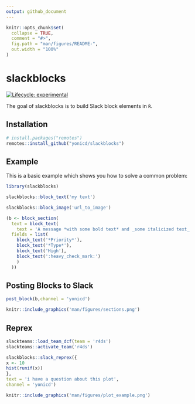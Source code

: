 ```yaml
---
output: github_document
---
```


<!-- README.md is generated from README.Rmd. Please edit that file -->

```r
knitr::opts_chunk$set(
  collapse = TRUE,
  comment = "#>",
  fig.path = "man/figures/README-",
  out.width = "100%"
)
```

# slackblocks

<!-- badges: start -->
[![Lifecycle: experimental](https://img.shields.io/badge/lifecycle-experimental-orange.svg)](https://www.tidyverse.org/lifecycle/#experimental)
<!-- badges: end -->

The goal of slackblocks is to build Slack block elements in `R`.

## Installation

``` r
# install.packages("remotes")
remotes::install_github("yonicd/slackblocks")
```
## Example

This is a basic example which shows you how to solve a common problem:

```r
library(slackblocks)
```

```r
slackblocks::block_text('my text')
```

```r
slackblocks::block_image('url_to_image')
```

```r
(b <- block_section(
  text = block_text(
    text = 'A message *with some bold text* and _some italicized text_.'),
  fields = list(
    block_text('*Priority*'),
    block_text('*Type*'),
    block_text('High'),
    block_text(':heavy_check_mark:')
    )
  ))
```

## Posting Blocks to Slack

```r
post_block(b,channel = 'yonicd')
```

```r
knitr::include_graphics('man/figures/sections.png')
```

## Reprex

```r
slackteams::load_team_dcf(team = 'r4ds')
slackteams::activate_team('r4ds')

slackblocks::slack_reprex({
x <- 10
hist(runif(x))
},
text = 'i have a question about this plot',
channel = 'yonicd')
```

```r
knitr::include_graphics('man/figures/plot_example.png')
```
